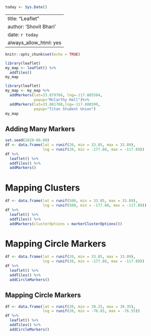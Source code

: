 ```r
today <- Sys.Date()
```

---
title: "Leaflet"
author: 'Shovit Bhari'
date: `r today`
always_allow_html: yes
---

```r
knitr::opts_chunk$set(echo = TRUE)
```

```r
library(leaflet)
my_map <- leaflet() %>% 
  addTiles()
my_map
```

```r
library(leaflet)
my_map <- my_map %>%
  addMarkers(lat=33.879766, lng=-117.885584, 
             popup="McCarthy Hall")%>%
  addMarkers(lat=33.881760,lng=-117.888599, 
             popup="Titan Student Union") 
my_map
```

## Adding Many Markers

```r
set.seed(2020-06-08)
df <- data.frame(lat = runif(20, min = 33.85, max = 33.89),
                 lng = runif(20, min = -177.88, max = -117.89))
df %>% 
  leaflet() %>%
  addTiles() %>%
  addMarkers()
```

# Mapping Clusters

```r
df <- data.frame(lat = runif(500, min = 33.85, max = 33.89),
                 lng = runif(500, min = -177.88, max = -117.89))
df %>% 
  leaflet() %>%
  addTiles() %>%
  addMarkers(clusterOptions = markerClusterOptions())
```

# Mapping Circle Markers

```r
df <- data.frame(lat = runif(20, min = 33.85, max = 33.89),
                 lng = runif(20, min = -177.88, max = -117.89))
df %>% 
  leaflet() %>%
  addTiles() %>%
  addCircleMarkers()
```

## Mapping Circle Markers

```r
df <- data.frame(lat = runif(20, min = 39.25, max = 39.35),
                 lng = runif(20, min = -76.65, max = -76.55))
df %>% 
  leaflet() %>%
  addTiles() %>%
  addCircleMarkers()
```

